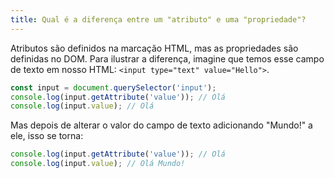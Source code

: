 ```yaml
---
title: Qual é a diferença entre um "atributo" e uma "propriedade"?
---
```


Atributos são definidos na marcação HTML, mas as propriedades são definidas no DOM. Para ilustrar a diferença, imagine que temos esse campo de texto em nosso HTML: `<input type="text" value="Hello">`.

```js
const input = document.querySelector('input');
console.log(input.getAttribute('value')); // Olá
console.log(input.value); // Olá
```

Mas depois de alterar o valor do campo de texto adicionando "Mundo!" a ele, isso se torna:

```js
console.log(input.getAttribute('value')); // Olá
console.log(input.value); // Olá Mundo!
```
